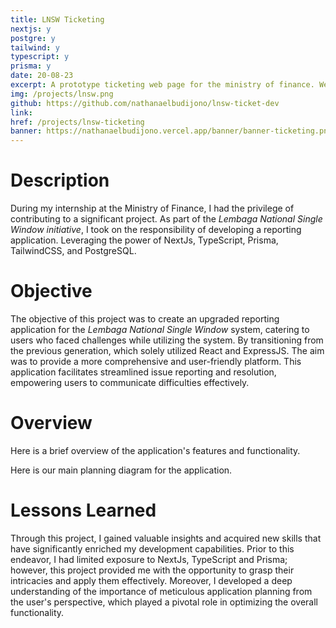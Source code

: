 ```yaml
---
title: LNSW Ticketing
nextjs: y
postgre: y
tailwind: y
typescript: y
prisma: y
date: 20-08-23
excerpt: A prototype ticketing web page for the ministry of finance. Web page is used for public users who encounter trouble.
img: /projects/lnsw.png
github: https://github.com/nathanaelbudijono/lnsw-ticket-dev
link:
href: /projects/lnsw-ticketing
banner: https://nathanaelbudijono.vercel.app/banner/banner-ticketing.png
---
```


# Description

During my internship at the Ministry of Finance, I had the privilege of contributing to a significant project. As part of the _Lembaga National Single Window initiative_, I took on the responsibility of developing a reporting application. Leveraging the power of NextJs, TypeScript, Prisma, TailwindCSS, and PostgreSQL.

# Objective

The objective of this project was to create an upgraded reporting application for the _Lembaga National Single Window_ system, catering to users who faced challenges while utilizing the system. By transitioning from the previous generation, which solely utilized React and ExpressJS. The aim was to provide a more comprehensive and user-friendly platform. This application facilitates streamlined issue reporting and resolution, empowering users to communicate difficulties effectively.

# Overview

Here is a brief overview of the application's features and functionality.

<YouTube id="8kJfVLZHFh4" />

Here is our main planning diagram for the application.

<ImageMdx id="/projects/lnsw-complaint.png" />

# Lessons Learned

Through this project, I gained valuable insights and acquired new skills that have significantly enriched my development capabilities. Prior to this endeavor, I had limited exposure to NextJs, TypeScript and Prisma; however, this project provided me with the opportunity to grasp their intricacies and apply them effectively. Moreover, I developed a deep understanding of the importance of meticulous application planning from the user's perspective, which played a pivotal role in optimizing the overall functionality.
